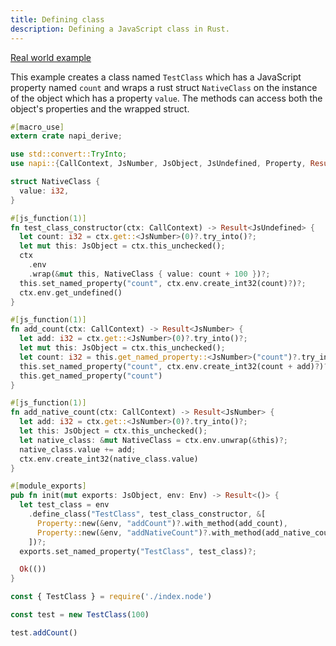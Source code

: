 ```yaml
---
title: Defining class
description: Defining a JavaScript class in Rust.
---
```


[Real world example](https://github.com/Brooooooklyn/skia-rs/blob/main/src/ctx.rs#L30)

This example creates a class named `TestClass` which has a JavaScript property named `count` and wraps a rust struct `NativeClass` on the instance of the object which has a property `value`. The methods can access both the object's properties and the wrapped struct.

```rust title=lib.rs
#[macro_use]
extern crate napi_derive;

use std::convert::TryInto;
use napi::{CallContext, JsNumber, JsObject, JsUndefined, Property, Result, Env};

struct NativeClass {
  value: i32,
}

#[js_function(1)]
fn test_class_constructor(ctx: CallContext) -> Result<JsUndefined> {
  let count: i32 = ctx.get::<JsNumber>(0)?.try_into()?;
  let mut this: JsObject = ctx.this_unchecked();
  ctx
    .env
    .wrap(&mut this, NativeClass { value: count + 100 })?;
  this.set_named_property("count", ctx.env.create_int32(count)?)?;
  ctx.env.get_undefined()
}

#[js_function(1)]
fn add_count(ctx: CallContext) -> Result<JsNumber> {
  let add: i32 = ctx.get::<JsNumber>(0)?.try_into()?;
  let mut this: JsObject = ctx.this_unchecked();
  let count: i32 = this.get_named_property::<JsNumber>("count")?.try_into()?;
  this.set_named_property("count", ctx.env.create_int32(count + add)?)?;
  this.get_named_property("count")
}

#[js_function(1)]
fn add_native_count(ctx: CallContext) -> Result<JsNumber> {
  let add: i32 = ctx.get::<JsNumber>(0)?.try_into()?;
  let this: JsObject = ctx.this_unchecked();
  let native_class: &mut NativeClass = ctx.env.unwrap(&this)?;
  native_class.value += add;
  ctx.env.create_int32(native_class.value)
}

#[module_exports]
pub fn init(mut exports: JsObject, env: Env) -> Result<()> {
  let test_class = env
    .define_class("TestClass", test_class_constructor, &[
      Property::new(&env, "addCount")?.with_method(add_count),
      Property::new(&env, "addNativeCount")?.with_method(add_native_count),
    ])?;
  exports.set_named_property("TestClass", test_class)?;

  Ok(())
}
```

```js
const { TestClass } = require('./index.node')

const test = new TestClass(100)

test.addCount()
```
